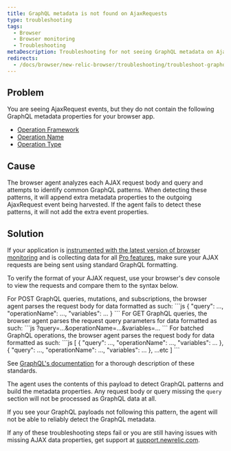 ```yaml
---
title: GraphQL metadata is not found on AjaxRequests
type: troubleshooting
tags:
  - Browser
  - Browser monitoring
  - Troubleshooting
metaDescription: Troubleshooting for not seeing GraphQL metadata on AjaxRequest events for your browser app.
redirects:
  - /docs/browser/new-relic-browser/troubleshooting/troubleshoot-graphql-collection
---
```


## Problem

You are seeing AjaxRequest events, but they do not contain the following GraphQL metadata properties for your browser app.
* [Operation Framework](https://docs.newrelic.com/attribute-dictionary/?event=AjaxRequest&attribute=operationFramework)
* [Operation Name](https://docs.newrelic.com/attribute-dictionary/?event=AjaxRequest&attribute=operationName)
* [Operation Type](https://docs.newrelic.com/attribute-dictionary/?event=AjaxRequest&attribute=operationType)

## Cause

The browser agent analyzes each AJAX request body and query and attempts to identify common GraphQL patterns. When detecting these patterns, it will append extra metadata properties to the outgoing AjaxRequest event being harvested. If the agent fails to detect these patterns, it will not add the extra event properties.

## Solution

If your application is [instrumented with the latest version of browser monitoring](/docs/browser/new-relic-browser/installation-configuration/troubleshooting-browser-monitoring-installation) and is collecting data for all [Pro features](/docs/browser/new-relic-browser/browser-pro-features), make sure your AJAX requests are being sent using standard GraphQL formatting.

To verify the format of your AJAX request, use your browser's dev console to view the requests and compare them to the syntax below.

<CollapserGroup>
  <Collapser
      id="post"
      title="GraphQL POST Requests"
    >
    For POST GraphQL queries, mutations, and subscriptions, the browser agent parses the request body for data formatted as such:
    ```js
      {
        "query": ...,
        "operationName": ...,
        "variables": ... 
      }
    ```
  </Collapser>
  <Collapser
        id="get"
        title="GraphQL GET Requests"
    >
    For GET GraphQL queries, the browser agent parses the request query parameters for data formatted as such:
    ```js
      ?query=...&operationName=...&variables=...
    ```
  </Collapser>
  <Collapser
        id="batch"
        title="GraphQL Batched POST Requests"
    >
    For batched GraphQL operations, the browser agent parses the request body for data formatted as such:
    ```js
      [
        {
          "query": ...,
          "operationName": ...,
          "variables": ... 
        },
        {
          "query": ...,
          "operationName": ...,
          "variables": ... 
        },
        ...etc
      ]
    ```
  </Collapser>
</CollapserGroup>

See [GraphQL's documentation](https://graphql.org/learn/serving-over-http/#post-request) for a thorough description of these standards.

The agent uses the contents of this payload to detect GraphQL patterns and build the metadata properties. Any request body or query missing the `query` section will not be processed as GraphQL data at all.

If you see your GraphQL payloads not following this pattern, the agent will not be able to reliably detect the GraphQL metadata.

If any of these troubleshooting steps fail or you are still having issues with missing AJAX data properties, get support at [support.newrelic.com](https://support.newrelic.com).